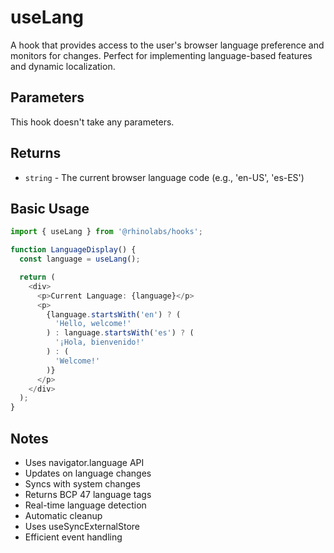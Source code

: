 # useLang

A hook that provides access to the user's browser language preference and monitors for changes. Perfect for implementing language-based features and dynamic localization.

## Parameters

This hook doesn't take any parameters.

## Returns

- `string` - The current browser language code (e.g., 'en-US', 'es-ES')

## Basic Usage

```typescript
import { useLang } from '@rhinolabs/hooks';

function LanguageDisplay() {
  const language = useLang();

  return (
    <div>
      <p>Current Language: {language}</p>
      <p>
        {language.startsWith('en') ? (
          'Hello, welcome!'
        ) : language.startsWith('es') ? (
          '¡Hola, bienvenido!'
        ) : (
          'Welcome!'
        )}
      </p>
    </div>
  );
}
```

## Notes

- Uses navigator.language API
- Updates on language changes
- Syncs with system changes
- Returns BCP 47 language tags
- Real-time language detection
- Automatic cleanup
- Uses useSyncExternalStore
- Efficient event handling
